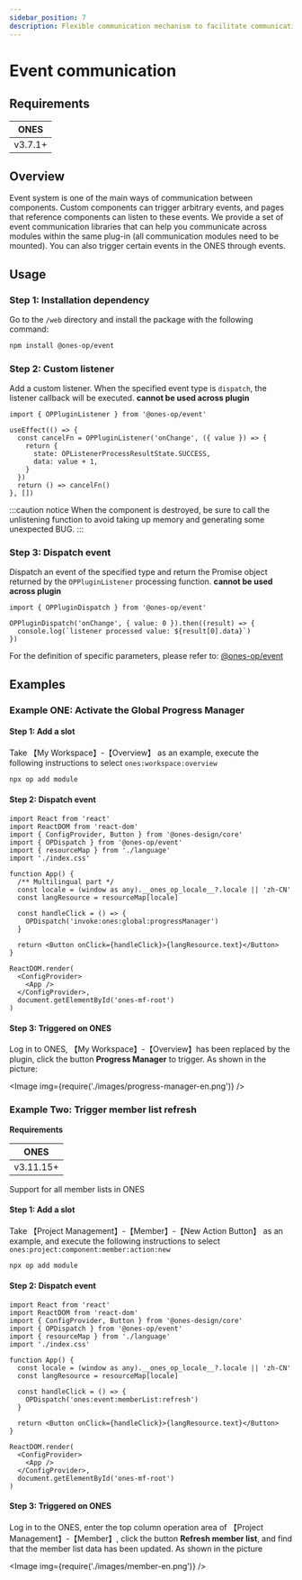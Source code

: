 ```yaml
---
sidebar_position: 7
description: Flexible communication mechanism to facilitate communication between plugin and ONES.
---
```



# Event communication

## Requirements

| ONES    |
| ------- |
| v3.7.1+ |

## Overview

Event system is one of the main ways of communication between components. Custom components can trigger arbitrary events, and pages that reference components can listen to these events. We provide a set of event communication libraries that can help you communicate across modules within the same plug-in (all communication modules need to be mounted). You can also trigger certain events in the ONES through events.

## Usage

### Step 1: Installation dependency

Go to the `/web` directory and install the package with the following command:

```bash npm2yarn
npm install @ones-op/event
```

### Step 2: Custom listener

Add a custom listener. When the specified event type is `dispatch`, the listener callback will be executed. **cannot be used across plugin**

```tsx
import { OPPluginListener } from '@ones-op/event'

useEffect(() => {
  const cancelFn = OPPluginListener('onChange', ({ value }) => {
    return {
      state: OPListenerProcessResultState.SUCCESS,
      data: value + 1,
    }
  })
  return () => cancelFn()
}, [])
```

:::caution notice
When the component is destroyed, be sure to call the unlistening function to avoid taking up memory and generating some unexpected BUG.
:::

### Step 3: Dispatch event

Dispatch an event of the specified type and return the Promise object returned by the `OPPluginListener` processing function. **cannot be used across plugin**

```tsx
import { OPPluginDispatch } from '@ones-op/event'

OPPluginDispatch('onChange', { value: 0 }).then((result) => {
  console.log(`listener processed value: ${result[0].data}`)
})
```

For the definition of specific parameters, please refer to: [@ones-op/event](../../reference/packages/event/event.md)

## Examples

### Example ONE: Activate the Global Progress Manager

#### Step 1: Add a slot

Take 【My Workspace】-【Overview】 as an example, execute the following instructions to select `ones:workspace:overview`

```bash
npx op add module
```

#### Step 2: Dispatch event

```tsx title="index.tsx"
import React from 'react'
import ReactDOM from 'react-dom'
import { ConfigProvider, Button } from '@ones-design/core'
import { OPDispatch } from '@ones-op/event'
import { resourceMap } from './language'
import './index.css'

function App() {
  /** Multilingual part */
  const locale = (window as any).__ones_op_locale__?.locale || 'zh-CN'
  const langResource = resourceMap[locale]

  const handleClick = () => {
    OPDispatch('invoke:ones:global:progressManager')
  }

  return <Button onClick={handleClick}>{langResource.text}</Button>
}

ReactDOM.render(
  <ConfigProvider>
    <App />
  </ConfigProvider>,
  document.getElementById('ones-mf-root')
)
```

#### Step 3: Triggered on ONES

Log in to ONES, 【My Workspace】-【Overview】has been replaced by the plugin, click the button **Progress Manager** to trigger. As shown in the picture:

<Image img={require('./images/progress-manager-en.png')} />

### Example Two: Trigger member list refresh

**Requirements**

| ONES      |
| --------- |
| v3.11.15+ |

Support for all member lists in ONES

#### Step 1: Add a slot

Take 【Project Management】-【Member】-【New Action Button】 as an example, and execute the following instructions to select `ones:project:component:member:action:new`

```bash
npx op add module
```

#### Step 2: Dispatch event

```tsx title="index.tsx"
import React from 'react'
import ReactDOM from 'react-dom'
import { ConfigProvider, Button } from '@ones-design/core'
import { OPDispatch } from '@ones-op/event'
import { resourceMap } from './language'
import './index.css'

function App() {
  const locale = (window as any).__ones_op_locale__?.locale || 'zh-CN'
  const langResource = resourceMap[locale]

  const handleClick = () => {
    OPDispatch('ones:event:memberList:refresh')
  }

  return <Button onClick={handleClick}>{langResource.text}</Button>
}

ReactDOM.render(
  <ConfigProvider>
    <App />
  </ConfigProvider>,
  document.getElementById('ones-mf-root')
)
```

#### Step 3: Triggered on ONES

Log in to the ONES, enter the top column operation area of 【Project Management】-【Member】, click the button **Refresh member list**, and find that the member list data has been updated. As shown in the picture

<Image img={require('./images/member-en.png')} />
